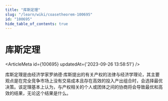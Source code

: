 ```yaml
---
title: "库斯定理"
slug: "/learn/wiki/coasetheorem-100695"
id: "100695"
hide_table_of_contents: true
---
```



# 库斯定理

<ArticleMeta id={100695} updatedAt={'2023-09-26 13:58:51'} />
<div className='border-solid border-b border-t-0 my-4 border-[var(--ifm-color-gray-300)]' />

库斯定理是由经济学家罗纳德·库斯提出的有关产权的法律与经济学理论，其主要观点是在完全竞争市场上没有交易成本且存在高效的投入产出组合时，会选择最优决策。该定理基本上认为，与产权相关的个人或团体之间的协商将会导致最优和高效的结果，无论这个结果是什么。
